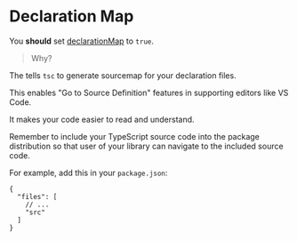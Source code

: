 # Declaration Map

You **should** set [declarationMap][declarationMap] to `true`.

> Why?

The tells `tsc` to generate sourcemap for your declaration files.

This enables "Go to Source Definition" features in supporting editors like VS Code.

It makes your code easier to read and understand.

Remember to include your TypeScript source code into the package distribution so that
user of your library can navigate to the included source code.

For example, add this in your `package.json`:

```jsonc
{
  "files": [
    // ...
    "src"
  ]
}
```

[declarationMap]: https://www.typescriptlang.org/tsconfig#declarationMap
